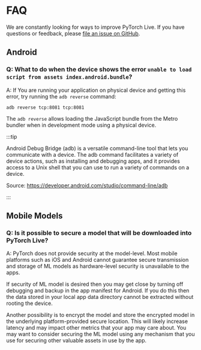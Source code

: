 # FAQ

<div className="tutorial-page">

We are constantly looking for ways to improve PyTorch Live. If you have questions or feedback, please [file an issue on GitHub](https://github.com/pytorch/live/issues).

## Android

### Q: What to do when the device shows the error `unable to load script from assets index.android.bundle`?

A: If You are running your application on physical device and getting this error, try running the `adb reverse` command:

```
adb reverse tcp:8081 tcp:8081
```

The `adb reverse` allows loading the JavaScript bundle from the Metro bundler when in development mode using a physical device.

:::tip

Android Debug Bridge (adb) is a versatile command-line tool that lets you communicate with a device. The adb command facilitates a variety of device actions, such as installing and debugging apps, and it provides access to a Unix shell that you can use to run a variety of commands on a device.

Source: https://developer.android.com/studio/command-line/adb

:::

## Mobile Models

### Q: Is it possible to secure a model that will be downloaded into PyTorch Live?

A: PyTorch does not provide security at the model-level. Most mobile platforms such as iOS and Android cannot guarantee secure transmission and storage of ML models as hardware-level security is unavailable to the apps.

If security of ML model is desired then you may get close by turning off debugging and backup in the app manifest for Android. If you do this then the data stored in your local app data directory cannot be extracted without rooting the device.

Another possibility is to encrypt the model and store the encrypted model in the underlying platform-provided secure location. This will likely increase latency and may impact other metrics that your app may care about. You may want to consider securing the ML model using any mechanism that you use for securing other valuable assets in use by the app.

</div>
